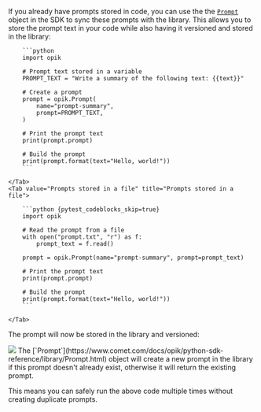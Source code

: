 If you already have prompts stored in code, you can use the the [`Prompt`](https://www.comet.com/docs/opik/python-sdk-reference/library/Prompt.html) object in the SDK to sync these prompts with the library.
This allows you to store the prompt text in your code while also having it versioned and stored in the library:

<Tabs>
    <Tab value="Prompts stored in code" title="Prompts stored in code">

        ```python
        import opik

        # Prompt text stored in a variable
        PROMPT_TEXT = "Write a summary of the following text: {{text}}"

        # Create a prompt
        prompt = opik.Prompt(
            name="prompt-summary",
            prompt=PROMPT_TEXT,
        )

        # Print the prompt text
        print(prompt.prompt)

        # Build the prompt
        print(prompt.format(text="Hello, world!"))
        ```

    </Tab>
    <Tab value="Prompts stored in a file" title="Prompts stored in a file">

        ```python {pytest_codeblocks_skip=true}
        import opik

        # Read the prompt from a file
        with open("prompt.txt", "r") as f:
            prompt_text = f.read()

        prompt = opik.Prompt(name="prompt-summary", prompt=prompt_text)

        # Print the prompt text
        print(prompt.prompt)

        # Build the prompt
        print(prompt.format(text="Hello, world!"))
        ```

    </Tab>

</Tabs>

The prompt will now be stored in the library and versioned:

<Frame>
  <img src="/img/prompt_engineering/prompt_library_versions.png" />
</Frame>

<Tip>
The [`Prompt`](https://www.comet.com/docs/opik/python-sdk-reference/library/Prompt.html) object will create a new prompt in the library if this prompt doesn't already exist, otherwise it will return the existing prompt.

This means you can safely run the above code multiple times without creating duplicate prompts.

</Tip>
